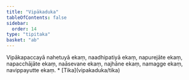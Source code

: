 ```yaml
---
title: "Vipākaduka"
tableOfContents: false
sidebar:
  order: 14
type: "tipitaka"
basket: "ab"
---
```



<DynamicBreadcrumb />

<Division number="240">

<Paragraph number="772">
Vipākapaccayā nahetuyā ekaṃ, naadhipatiyā ekaṃ, napurejāte ekaṃ, napacchājāte ekaṃ, naāsevane ekaṃ, najhāne ekaṃ, namagge ekaṃ, navippayutte ekaṃ.

</Paragraph>
</Division>

<TableOfContents>
* [Tika](vipakaduka/tika)
</TableOfContents>